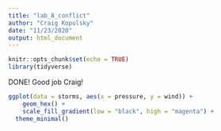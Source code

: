 ```yaml
---
title: "lab_8_conflict"
author: "Craig Kopulsky"
date: "11/23/2020"
output: html_document
---
```


```r
knitr::opts_chunk$set(echo = TRUE)
library(tidyverse)
```

DONE! Good job Craig!

```r
ggplot(data = storms, aes(x = pressure, y = wind)) +
    geom_hex() +
    scale_fill_gradient(low = "black", high = "magenta") +
  theme_minimal()

```

